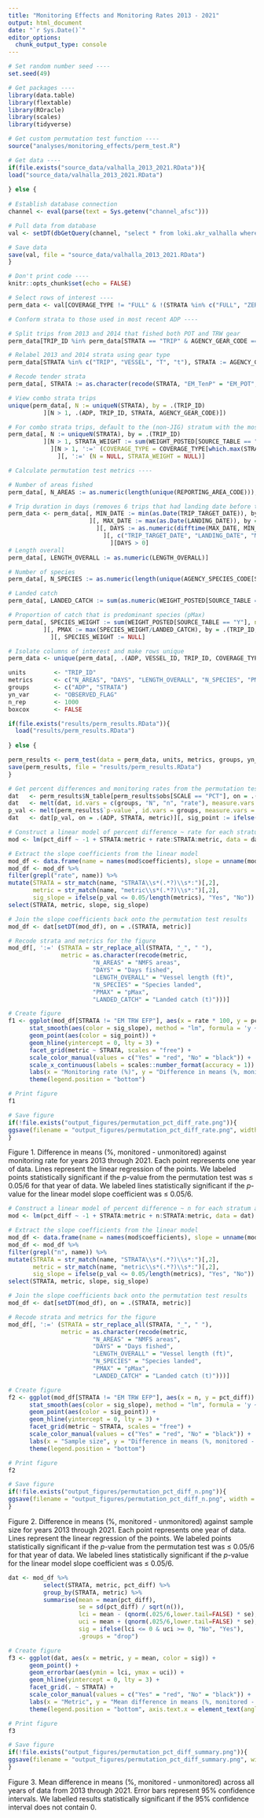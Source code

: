 ```yaml
---
title: "Monitoring Effects and Monitoring Rates 2013 - 2021"
output: html_document
date: "`r Sys.Date()`"
editor_options: 
  chunk_output_type: console
---
```


```r
# Set random number seed ----
set.seed(49)

# Get packages ----
library(data.table)
library(flextable)
library(ROracle)
library(scales)
library(tidyverse)

# Get custom permutation test function ----
source("analyses/monitoring_effects/perm_test.R")

# Get data ----
if(file.exists("source_data/valhalla_2013_2021.RData")){
load("source_data/valhalla_2013_2021.RData")
  
} else {
  
# Establish database connection
channel <- eval(parse(text = Sys.getenv("channel_afsc")))

# Pull data from database
val <- setDT(dbGetQuery(channel, "select * from loki.akr_valhalla where adp < 2022"))

# Save data
save(val, file = "source_data/valhalla_2013_2021.RData")
}

# Don't print code ----
knitr::opts_chunk$set(echo = FALSE)
```

```r
# Select rows of interest ----
perm_data <- val[COVERAGE_TYPE != "FULL" & !(STRATA %in% c("FULL", "ZERO", "ZERO_EM_RESEARCH", "EM", "EM Voluntary"))]

# Conform strata to those used in most recent ADP ----

# Split trips from 2013 and 2014 that fished both POT and TRW gear
perm_data[TRIP_ID %in% perm_data[STRATA == "TRIP" & AGENCY_GEAR_CODE == "POT", TRIP_ID] & TRIP_ID %in% perm_data[STRATA == "TRIP" & AGENCY_GEAR_CODE == "TRW", TRIP_ID], TRIP_ID := ifelse(AGENCY_GEAR_CODE == "POT", paste0(TRIP_ID, ".1"), paste0(TRIP_ID, ".2"))]

# Relabel 2013 and 2014 strata using gear type
perm_data[STRATA %in% c("TRIP", "VESSEL", "T", "t"), STRATA := AGENCY_GEAR_CODE]

# Recode tender strata
perm_data[, STRATA := as.character(recode(STRATA, "EM_TenP" = "EM_POT", "TenH" = "HAL", "TenP" = "POT", "TenTR" = "TRW"))]

# View combo strata trips
unique(perm_data[, N := uniqueN(STRATA), by = .(TRIP_ID)
          ][N > 1, .(ADP, TRIP_ID, STRATA, AGENCY_GEAR_CODE)])

# For combo strata trips, default to the (non-JIG) stratum with the most landed weight
perm_data[, N := uniqueN(STRATA), by = .(TRIP_ID)
          ][N > 1, STRATA_WEIGHT := sum(WEIGHT_POSTED[SOURCE_TABLE == "Y" & STRATA != "JIG"]), by = .(TRIP_ID, STRATA)
            ][N > 1, ':=' (COVERAGE_TYPE = COVERAGE_TYPE[which.max(STRATA_WEIGHT)], STRATA = STRATA[which.max(STRATA_WEIGHT)]), by = .(TRIP_ID)
              ][, ':=' (N = NULL, STRATA_WEIGHT = NULL)]

# Calculate permutation test metrics ----

# Number of areas fished
perm_data[, N_AREAS := as.numeric(length(unique(REPORTING_AREA_CODE))), by=.(TRIP_ID, STRATA)]

# Trip duration in days (removes 6 trips that had landing date before trip start)
perm_data <- perm_data[, MIN_DATE := min(as.Date(TRIP_TARGET_DATE)), by = .(TRIP_ID, STRATA)
                       ][, MAX_DATE := max(as.Date(LANDING_DATE)), by = .(TRIP_ID, STRATA)
                         ][, DAYS := as.numeric(difftime(MAX_DATE, MIN_DATE, units = "days") + 1), by = .(TRIP_ID, STRATA)
                           ][, c("TRIP_TARGET_DATE", "LANDING_DATE", "MIN_DATE", "MAX_DATE") := NULL
                             ][DAYS > 0]
# Length overall  
perm_data[, LENGTH_OVERALL := as.numeric(LENGTH_OVERALL)]

# Number of species
perm_data[, N_SPECIES := as.numeric(length(unique(AGENCY_SPECIES_CODE[SOURCE_TABLE == "Y"]))), by = .(TRIP_ID, STRATA)]

# Landed catch
perm_data[, LANDED_CATCH := sum(as.numeric(WEIGHT_POSTED[SOURCE_TABLE == "Y"])), by = .(TRIP_ID, STRATA)]

# Proportion of catch that is predominant species (pMax)
perm_data[, SPECIES_WEIGHT := sum(WEIGHT_POSTED[SOURCE_TABLE == "Y"], na.rm = TRUE), by = .(TRIP_ID, STRATA, AGENCY_SPECIES_CODE)
          ][, PMAX := max(SPECIES_WEIGHT/LANDED_CATCH), by = .(TRIP_ID, STRATA)
            ][, SPECIES_WEIGHT := NULL]

# Isolate columns of interest and make rows unique
perm_data <- unique(perm_data[, .(ADP, VESSEL_ID, TRIP_ID, COVERAGE_TYPE, STRATA, TENDER, OBSERVED_FLAG, N_AREAS, DAYS, LENGTH_OVERALL, N_SPECIES, PMAX, LANDED_CATCH)])
```

```r
units        <- "TRIP_ID"
metrics      <- c("N_AREAS", "DAYS", "LENGTH_OVERALL", "N_SPECIES", "PMAX", "LANDED_CATCH")
groups       <- c("ADP", "STRATA")
yn_var       <- "OBSERVED_FLAG"
n_rep        <- 1000
boxcox       <- FALSE

if(file.exists("results/perm_results.RData")){
  load("results/perm_results.RData")
  
} else {

perm_results <- perm_test(data = perm_data, units, metrics, groups, yn_var, n_rep, boxcox)
save(perm_results, file = "results/perm_results.RData")
}
```

```r
# Get percent differences and monitoring rates from the permutation test results
dat   <- perm_results$N_table[perm_results$obs[SCALE == "PCT"], on = .(ADP, STRATA)]
dat   <- melt(dat, id.vars = c(groups, "N", "n", "rate"), measure.vars = metrics, variable.name = "metric", value.name = "pct_diff")
p_val <- melt(perm_results$`p-value`, id.vars = groups, measure.vars = metrics, variable.name = "metric", value.name = "p_val")
dat   <- dat[p_val, on = .(ADP, STRATA, metric)][, sig_point := ifelse(p_val <= 0.05/length(metrics), "Yes", "No")]

# Construct a linear model of percent difference ~ rate for each stratum and metric combination
mod <- lm(pct_diff ~ -1 + STRATA:metric + rate:STRATA:metric, data = dat)

# Extract the slope coefficients from the linear model
mod_df <- data.frame(name = names(mod$coefficients), slope = unname(mod$coefficients), p_val = unname(summary(mod)[["coefficients"]][, "Pr(>|t|)"]))
mod_df <- mod_df %>%
filter(grepl("rate", name)) %>%
mutate(STRATA = str_match(name, "STRATA\\s*(.*?)\\s*:")[,2],
       metric = str_match(name, "metric\\s*(.*?)\\s*:")[,2],
       sig_slope = ifelse(p_val <= 0.05/length(metrics), "Yes", "No")) %>%
select(STRATA, metric, slope, sig_slope)

# Join the slope coefficients back onto the permutation test results
mod_df <- dat[setDT(mod_df), on = .(STRATA, metric)]

# Recode strata and metrics for the figure
mod_df[, ':=' (STRATA = str_replace_all(STRATA, "_", " "), 
               metric = as.character(recode(metric, 
                        "N_AREAS" = "NMFS areas", 
                        "DAYS" = "Days fished", 
                        "LENGTH_OVERALL" = "Vessel length (ft)", 
                        "N_SPECIES" = "Species landed", 
                        "PMAX" = "pMax", 
                        "LANDED_CATCH" = "Landed catch (t)")))]

# Create figure
f1 <- ggplot(mod_df[STRATA != "EM TRW EFP"], aes(x = rate * 100, y = pct_diff)) +
      stat_smooth(aes(color = sig_slope), method = "lm", formula = 'y ~ x', se = FALSE) +
      geom_point(aes(color = sig_point)) +
      geom_hline(yintercept = 0, lty = 3) +
      facet_grid(metric ~ STRATA, scales = "free") +
      scale_color_manual(values = c("Yes" = "red", "No" = "black")) +
      scale_x_continuous(labels = scales::number_format(accuracy = 1)) +
      labs(x = "Monitoring rate (%)", y = "Difference in means (%, monitored - unmonitored)", color = "Statistically significant?") +
      theme(legend.position = "bottom")

# Print figure
f1

# Save figure
if(!file.exists("output_figures/permutation_pct_diff_rate.png")){
ggsave(filename = "output_figures/permutation_pct_diff_rate.png", width = 11, height = 8.5, units = 'in')
}
```
  
Figure 1. Difference in means (%, monitored - unmonitored) against monitoring rate for years 2013 through 2021. Each point represents one year of data. Lines represent the linear regression of the points. We labeled points statistically significant if the *p*-value from the permutation test was $\le$ 0.05/6 for that year of data. We labeled lines statistically significant if the *p*-value for the linear model slope coefficient was $\le$ 0.05/6.  

```r
# Construct a linear model of percent difference ~ n for each stratum and metric combination
mod <- lm(pct_diff ~ -1 + STRATA:metric + n:STRATA:metric, data = dat)

# Extract the slope coefficients from the linear model
mod_df <- data.frame(name = names(mod$coefficients), slope = unname(mod$coefficients), p_val = unname(summary(mod)[["coefficients"]][, "Pr(>|t|)"]))
mod_df <- mod_df %>%
filter(grepl("n", name)) %>%
mutate(STRATA = str_match(name, "STRATA\\s*(.*?)\\s*:")[,2],
       metric = str_match(name, "metric\\s*(.*?)\\s*:")[,2],
       sig_slope = ifelse(p_val <= 0.05/length(metrics), "Yes", "No")) %>%
select(STRATA, metric, slope, sig_slope)

# Join the slope coefficients back onto the permutation test results
mod_df <- dat[setDT(mod_df), on = .(STRATA, metric)]

# Recode strata and metrics for the figure
mod_df[, ':=' (STRATA = str_replace_all(STRATA, "_", " "), 
               metric = as.character(recode(metric, 
                        "N_AREAS" = "NMFS areas", 
                        "DAYS" = "Days fished", 
                        "LENGTH_OVERALL" = "Vessel length (ft)", 
                        "N_SPECIES" = "Species landed", 
                        "PMAX" = "pMax", 
                        "LANDED_CATCH" = "Landed catch (t)")))]

# Create figure
f2 <- ggplot(mod_df[STRATA != "EM TRW EFP"], aes(x = n, y = pct_diff)) +
      stat_smooth(aes(color = sig_slope), method = "lm", formula = 'y ~ x', se = FALSE) +
      geom_point(aes(color = sig_point)) +
      geom_hline(yintercept = 0, lty = 3) +
      facet_grid(metric ~ STRATA, scales = "free") +
      scale_color_manual(values = c("Yes" = "red", "No" = "black")) +
      labs(x = "Sample size", y = "Difference in means (%, monitored - unmonitored)", color = "Statistically significant?") +
      theme(legend.position = "bottom")

# Print figure
f2

# Save figure
if(!file.exists("output_figures/permutation_pct_diff_n.png")){
ggsave(filename = "output_figures/permutation_pct_diff_n.png", width = 11, height = 8.5, units = 'in')
}
```
  
Figure 2. Difference in means (%, monitored - unmonitored) against sample size for years 2013 through 2021. Each point represents one year of data. Lines represent the linear regression of the points. We labeled points statistically significant if the *p*-value from the permutation test was $\le$ 0.05/6 for that year of data. We labeled lines statistically significant if the *p*-value for the linear model slope coefficient was $\le$ 0.05/6.

```r
dat <- mod_df %>% 
          select(STRATA, metric, pct_diff) %>% 
          group_by(STRATA, metric) %>% 
          summarise(mean = mean(pct_diff), 
                    se = sd(pct_diff) / sqrt(n()), 
                    lci = mean - (qnorm(.025/6,lower.tail=FALSE) * se), 
                    uci = mean + (qnorm(.025/6,lower.tail=FALSE) * se), 
                    sig = ifelse(lci <= 0 & uci >= 0, "No", "Yes"),
                    .groups = "drop")

# Create figure
f3 <- ggplot(dat, aes(x = metric, y = mean, color = sig)) +
      geom_point() +
      geom_errorbar(aes(ymin = lci, ymax = uci)) +
      geom_hline(yintercept = 0, lty = 3) +
      facet_grid(. ~ STRATA) +
      scale_color_manual(values = c("Yes" = "red", "No" = "black")) +
      labs(x = "Metric", y = "Mean difference in means (%, monitored - unmonitored)", color = "Statistically significant?") +
      theme(legend.position = "bottom", axis.text.x = element_text(angle = 90, vjust = 0.5, hjust=1))

# Print figure
f3

# Save figure
if(!file.exists("output_figures/permutation_pct_diff_summary.png")){
ggsave(filename = "output_figures/permutation_pct_diff_summary.png", width = 11, height = 8.5, units = 'in')
}
```

Figure 3. Mean difference in means (%, monitored - unmonitored) across all years of data from 2013 through 2021. Error bars represent 95% confidence intervals. We labelled results statistically significant if the 95% confidence interval does not contain 0.

